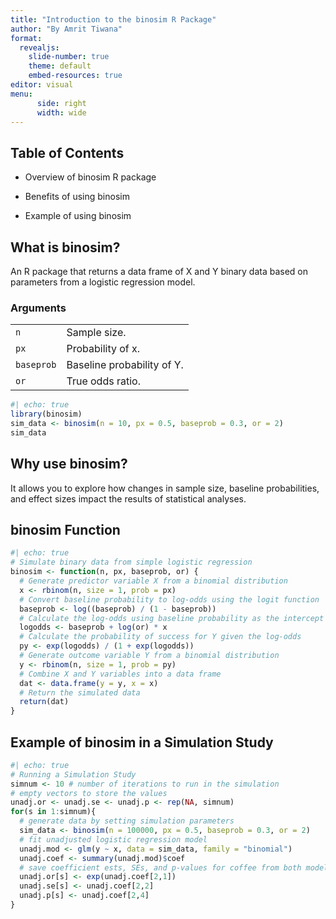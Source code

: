```yaml
---
title: "Introduction to the binosim R Package"
author: "By Amrit Tiwana"
format:
  revealjs:
    slide-number: true
    theme: default
    embed-resources: true
editor: visual
menu:
      side: right
      width: wide
---
```


## Table of Contents

-   Overview of binosim R package

-   Benefits of using binosim

-   Example of using binosim

## What is binosim?

An R package that returns a data frame of X and Y binary data based on parameters from a logistic regression model.

### Arguments

|            |                            |
|------------|----------------------------|
| `n`        | Sample size.               |
| `px`       | Probability of x.          |
| `baseprob` | Baseline probability of Y. |
| `or`       | True odds ratio.           |

```r
#| echo: true
library(binosim)
sim_data <- binosim(n = 10, px = 0.5, baseprob = 0.3, or = 2)
sim_data
```

## Why use binosim?

It allows you to explore how changes in sample size, baseline probabilities, and effect sizes impact the results of statistical analyses.

## binosim Function

```r
#| echo: true
# Simulate binary data from simple logistic regression
binosim <- function(n, px, baseprob, or) {
  # Generate predictor variable X from a binomial distribution
  x <- rbinom(n, size = 1, prob = px)
  # Convert baseline probability to log-odds using the logit function
  baseprob <- log((baseprob) / (1 - baseprob))
  # Calculate the log-odds using baseline probability as the intercept
  logodds <- baseprob + log(or) * x
  # Calculate the probability of success for Y given the log-odds
  py <- exp(logodds) / (1 + exp(logodds))
  # Generate outcome variable Y from a binomial distribution
  y <- rbinom(n, size = 1, prob = py)
  # Combine X and Y variables into a data frame
  dat <- data.frame(y = y, x = x)
  # Return the simulated data
  return(dat)
}
```

## Example of binosim in a Simulation Study

```r
#| echo: true
# Running a Simulation Study
simnum <- 10 # number of iterations to run in the simulation
# empty vectors to store the values
unadj.or <- unadj.se <- unadj.p <- rep(NA, simnum)
for(s in 1:simnum){
  # generate data by setting simulation parameters
  sim_data <- binosim(n = 100000, px = 0.5, baseprob = 0.3, or = 2)
  # fit unadjusted logistic regression model
  unadj.mod <- glm(y ~ x, data = sim_data, family = "binomial")
  unadj.coef <- summary(unadj.mod)$coef
  # save coefficient ests, SEs, and p-values for coffee from both models in a vector
  unadj.or[s] <- exp(unadj.coef[2,1])
  unadj.se[s] <- unadj.coef[2,2]
  unadj.p[s] <- unadj.coef[2,4]
}
```
